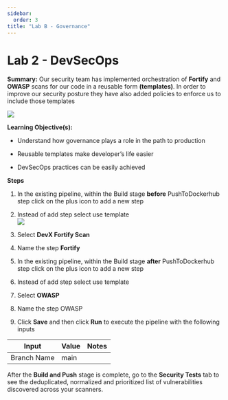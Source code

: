 ```yaml
---
sidebar:
  order: 3
title: "Lab B - Governance"
---
```


# Lab 2 - DevSecOps

**Summary:** Our security team has implemented orchestration of **Fortify** and **OWASP** scans for our code in a reusable form **(templates)**. In order to improve our security posture they have also added policies to enforce us to include those templates

![](https://lh7-us.googleusercontent.com/docsz/AD_4nXcLr5TGcKRWOjVgB_sCAHHEeLPyd6EBdnkt2-mq_imTkZbQMEwJD03Q1wZyhWqHxoCNIIYWJWlRbnZrvZn2pPYIwTzXlOGdhMDEgn-J2JnK7lVastmfpdwTqDHXjpP0DK3TgU1gM-Ec_0iZLicWV7KpgW2FdXUCcAtraDGaEz8hI3dpWGLXkg?key=cRG2cvp_PHVW0KG2Gq6Y_A)

**Learning Objective(s):**

- Understand how governance plays a role in the path to production

- Reusable templates make developer’s life easier

- DevSecOps practices can be easily achieved

**Steps**

1. In the existing pipeline, within the Build stage **before** PushToDockerhub step click on the plus icon to add a new step

2. Instead of add step select use template\
   ![](https://lh7-us.googleusercontent.com/docsz/AD_4nXeC5rTVxlk7DeZeU_cINwcKo6Nf2wVW9brQ9MiCEfppJwmU-uH3QcNZ53qTxhur57KeySksoDBg9EqjhgKOgAEDKon6iNz9cFxozBe9VZssV-t77VNo6t1zPUvm6e2NOZJDKncxd9c2GM4HE-h-L4cIOl4u6Uqx_azoKchMdg?key=cRG2cvp_PHVW0KG2Gq6Y_A)

3. Select **DevX Fortify Scan**

4. Name the step **Fortify**

5. In the existing pipeline, within the Build stage **after** PushToDockerhub step click on the plus icon to add a new step

6. Instead of add step select use template

7. Select **OWASP**

8. Name the step OWASP

9. Click **Save** and then click **Run** to execute the pipeline with the following inputs

| Input       | Value | Notes |
| ----------- | ----- | ----- |
| Branch Name | main  |       |

After the **Build and Push** stage is complete, go to the **Security Tests** tab to see the deduplicated, normalized and prioritized list of vulnerabilities discovered across your scanners.
